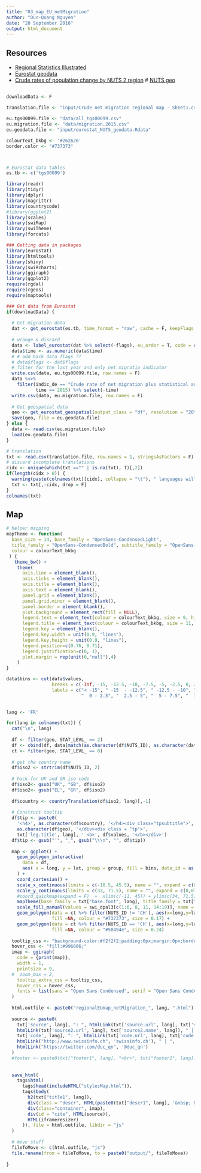 ```yaml
---
title: "03_map_EU_netMigration"
author: "Duc-Quang Nguyen"
date: "20 September 2016"
output: html_document
---
```



## Resources
* [Regional Statistics Illustrated](http://ec.europa.eu/eurostat/cache/RSI/#?vis=nuts2.population&lang=en)
* [Eurostat geodata](http://ec.europa.eu/eurostat/web/gisco/geodata/reference-data/administrative-units-statistical-units/nuts)
* [Crude rates of population change by NUTS 2 region](http://ec.europa.eu/eurostat/web/products-datasets/-/tgs00099)
# [NUTS geo](http://ec.europa.eu/eurostat/web/products-manuals-and-guidelines/-/KS-GQ-14-006)


## 

```r
downloadData <- F

translation.file <- "input/Crude net migration regional map - Sheet1.csv"

eu.tgs00099.file <- "data/all_tgs00099.csv"
eu.migration.file <- "data/migration.2015.csv"
eu.geodata.file <- "input/eurostat_NUTS_geodata.Rdata"

colourText_bkbg <- '#262626'
border.color <- "#737373"



# Eurostat data tables
es.tb <- c('tgs00099')

library(readr)
library(tidyr)
library(dplyr)
library(magrittr)
library(countrycode)
#library(ggplot2)
library(scales)
library(swiMap)
library(swiTheme)
library(forcats)

### Getting data in packages
library(eurostat)
library(htmltools)
library(shiny)
library(swiRcharts)
library(ggiraph)
library(ggplot2)
require(rgdal)
require(rgeos)
require(maptools)
```



```r
### Get data from Eurostat
if(downloadData) {
  
  # Get migration data 
  dat <- get_eurostat(es.tb, time_format = "raw", cache = F, keepFlags = T)
  
  # wrange & discard 
  data <- label_eurostat(dat %>% select(-flags), eu_order = T, code = c("geo"))
  data$time <- as.numeric(data$time)
  # # add back data flags ??
  # data$flags <- dat$flags
  # filter for the last year and only net migratio indicator
  write.csv(data, eu.tgs00099.file, row.names = F)
  data %<>% 
    filter(indic_de == "Crude rate of net migration plus statistical adjustment", 
           time == 2015) %>% select(-time)
  write.csv(data, eu.migration.file, row.names = F)
  
  # Get geospatial data
  geo <- get_eurostat_geospatial(output_class = "df", resolution = "20")
  save(geo, file = eu.geodata.file)
} else {
  data <- read.csv(eu.migration.file)
  load(eu.geodata.file)
}

# translation
txt <- read.csv(translation.file, row.names = 1, stringsAsFactors = F)
# discard incomplete translations
cidx <- unique(which(txt =="" | is.na(txt), T)[,2])
if(length(cidx > 0)) {
  warning(paste(colnames(txt)[cidx], collapse = "\t"), " languages will be discarded!", "\n")
  txt <- txt[,-cidx, drop = F]
}
colnames(txt)


```

## Map

```r
# helper mapping 
mapTheme <- function(
  base_size = 14, base_family = "OpenSans-CondensedLight",
  title_family = "OpenSans-CondensedBold", subtitle_family = "OpenSans-CondensedLight",
  colour = colourText_bkbg
 ) { 
   theme_bw() + 
    theme(
      axis.line = element_blank(),
      axis.ticks = element_blank(), 
      axis.title = element_blank(), 
      axis.text = element_blank(),
      panel.grid = element_blank(),
      panel.grid.minor = element_blank(),
      panel.border = element_blank(),
      plot.background = element_rect(fill = NULL),
      legend.text = element_text(colour = colourText_bkbg, size = 9, hjust = 1, family = "Open Sans Condensed"), ############# 
      legend.title = element_text(colour = colourText_bkbg, size = 11, family = "Open Sans Condensed"),
      legend.key = element_blank(),
      legend.key.width = unit(0.9, "lines"),
      legend.key.height = unit(0.9, "lines"),
      legend.position=c(0.76, 0.71), 
      legend.justification=c(0, 1),
      plot.margin = rep(unit(0,"null"),4)
    ) 
}
```


```r

data$bins <- cut(data$values, 
                 breaks = c(-Inf, -15, -12.5, -10, -7.5, -5, -2.5, 0, 2.5, 5, 7.5, 10, 12.5, 15, Inf), 
                 labels = c("< -15", " -15  - -12.5", " -12.5 - -10", " -10  - -7.5", " -7.5 - -5", " -5   - -2.5", " -2.5 - 0", 
                            "  0 - 2.5", "  2.5 - 5", "  5 - 7.5", "  7.5 - 10", "  10 - 12.5", " 12.5 - 15", "  > 15"))

  
lang <- 'FR'

for(lang in colnames(txt)) {
  cat("\n", lang)
  
  df <- filter(geo, STAT_LEVL_ == 2)
  df <- cbind(df, data[match(as.character(df$NUTS_ID), as.character(data$geo_code)), c('geo', 'values', 'bins')])
  ct <- filter(geo, STAT_LEVL_ == 0)
  
  # get the country name 
  df$iso2 <- strtrim(df$NUTS_ID, 2)
  
  # hack for UK and GR iso code 
  df$iso2<- gsub("UK", "GB", df$iso2)
  df$iso2<- gsub("EL", "GR", df$iso2)
  
  df$country <- countryTranslation(df$iso2, lang)[,-1]
  
  # Construct tooltip
  df$tip <- paste0(
    '<h4>', as.character(df$country), '</h4><div class="tpsubtitle">',
    as.character(df$geo), '</div><div class = "tp">',
    txt['leg.title', lang], ' <b>', df$values, '</b></div>')
  df$tip <- gsub("'", "_", gsub("\\\n", "", df$tip))
  
  map <- ggplot() + 
    geom_polygon_interactive(
      data = df,
      aes( x = long, y = lat, group = group, fill = bins, data_id = as.numeric(id), tooltip = tip)
    ) +
    coord_cartesian() + 
    scale_x_continuous(limits = c(-10.5, 45.5), name = "", expand = c(0,0)) +
    scale_y_continuous(limits = c(33, 71.5), name = "", expand = c(0,0)) +
    #coord_quickmap(expand = F)  +  xlim(c(-11, 45)) + ylim(c(34, 71.5)) +
    mapTheme(base_family = txt["base.font", lang], title_family = txt["title.font", lang]) + 
    scale_fill_manual(values = swi_dpal3[c(1:6, 8, 11, 14:19)], name = paste0(txt['leg.title', lang], "  ")) +
    geom_polygon(data = ct %>% filter(NUTS_ID != 'CH'), aes(x=long,y=lat,group=group, id = group),
                 fill =NA, colour = "#737373", size = 0.17) + 
    geom_polygon(data = ct %>% filter(NUTS_ID == 'CH'), aes(x=long,y=lat,group=group, id = group),
                 fill =NA, colour = "#50494e", size = 0.24) 
    
  tooltip_css <- "background-color:#f2f2f2;padding:0px;margin:0px;border-radius:5px;"
  hover_css <- "fill:#996666;"
  imap <- ggiraph(
    code = {print(map)}, 
    width = 1, 
    pointsize = 9,
  #  zoom_max = 2, 
    tooltip_extra_css = tooltip_css,
    hover_css = hover_css,
    fonts = list(sans = "Open Sans Condensed", serif = "Open Sans Condensed")
  )
  
  html.outfile <- paste0("regionalEUmap_netMigration_", lang, ".html")
  
  source <- paste0(
    txt['source', lang], ": ", htmlLink(txt['source.url', lang], txt['source.name', lang]), " & ",
    htmlLink(txt['source2.url', lang], txt['source2.name', lang]), " | ",
    txt['code', lang], ": ", htmlLink(txt['code.url', lang], txt['code.name', lang]), " | ",
    htmlLink("http://www.swissinfo.ch", 'swissinfo.ch'), " | ",
    htmlLink("https://twitter.com/duc_qn", '@duc_qn')    
  )
  #footer <- paste0(txt["footer1", lang], "<br>", txt["footer2", lang])
  
  
  save_html(
    tags$html(
      tags$head(includeHTML("stylesMap.html")),
      tags$body(    
        h2(txt["title1", lang]),
        div(class = "descr", HTML(paste0(txt["descr1", lang], '&nbsp; &nbsp; <img src="Interactive_icon.svg.png" width="18" align="top">'))),
        div(class="container", imap),
        div(id = "cite", HTML(source)),
        HTML(iframeresizer)  
      )), file = html.outfile, libdir = "js"
  )
  
  # move stuff
  fileToMove <- c(html.outfile, "js")
  file.rename(from = fileToMove, to = paste0("output/", fileToMove))
      
}

    
```